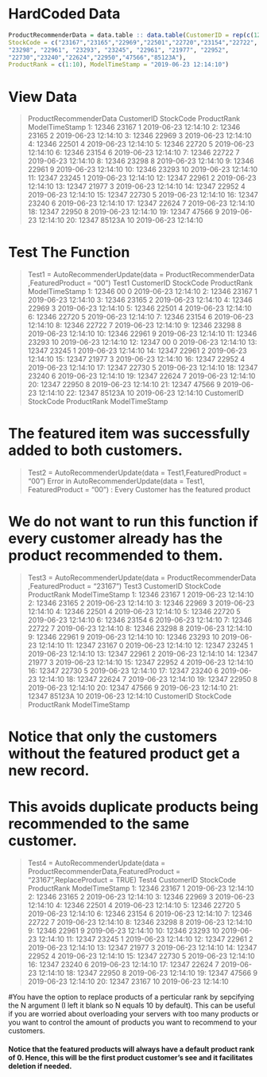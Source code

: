 # HardCoded Data 
```{r}
ProductRecommenderData = data.table :: data.table(CustomerID = rep(c(12346L,12347L),each = 10), 
StockCode = c("23167","23165","22969","22501","22720","23154","22722", 
"23298", "22961", "23293", "23245", "22961", "21977", "22952",
"22730","23240","22624","22950","47566","85123A"),
ProductRank = c(1:10), ModelTimeStamp = "2019-06-23 12:14:10")
```

# View Data
> ProductRecommenderData
    CustomerID StockCode ProductRank      ModelTimeStamp
 1:      12346     23167           1 2019-06-23 12:14:10
 2:      12346     23165           2 2019-06-23 12:14:10
 3:      12346     22969           3 2019-06-23 12:14:10
 4:      12346     22501           4 2019-06-23 12:14:10
 5:      12346     22720           5 2019-06-23 12:14:10
 6:      12346     23154           6 2019-06-23 12:14:10
 7:      12346     22722           7 2019-06-23 12:14:10
 8:      12346     23298           8 2019-06-23 12:14:10
 9:      12346     22961           9 2019-06-23 12:14:10
10:      12346     23293          10 2019-06-23 12:14:10
11:      12347     23245           1 2019-06-23 12:14:10
12:      12347     22961           2 2019-06-23 12:14:10
13:      12347     21977           3 2019-06-23 12:14:10
14:      12347     22952           4 2019-06-23 12:14:10
15:      12347     22730           5 2019-06-23 12:14:10
16:      12347     23240           6 2019-06-23 12:14:10
17:      12347     22624           7 2019-06-23 12:14:10
18:      12347     22950           8 2019-06-23 12:14:10
19:      12347     47566           9 2019-06-23 12:14:10
20:      12347    85123A          10 2019-06-23 12:14:10

# Test The Function
> Test1 = AutoRecommenderUpdate(data = ProductRecommenderData ,FeaturedProduct = "00")
> Test1
    CustomerID StockCode ProductRank      ModelTimeStamp
 1:      12346        00           0 2019-06-23 12:14:10
 2:      12346     23167           1 2019-06-23 12:14:10
 3:      12346     23165           2 2019-06-23 12:14:10
 4:      12346     22969           3 2019-06-23 12:14:10
 5:      12346     22501           4 2019-06-23 12:14:10
 6:      12346     22720           5 2019-06-23 12:14:10
 7:      12346     23154           6 2019-06-23 12:14:10
 8:      12346     22722           7 2019-06-23 12:14:10
 9:      12346     23298           8 2019-06-23 12:14:10
10:      12346     22961           9 2019-06-23 12:14:10
11:      12346     23293          10 2019-06-23 12:14:10
12:      12347        00           0 2019-06-23 12:14:10
13:      12347     23245           1 2019-06-23 12:14:10
14:      12347     22961           2 2019-06-23 12:14:10
15:      12347     21977           3 2019-06-23 12:14:10
16:      12347     22952           4 2019-06-23 12:14:10
17:      12347     22730           5 2019-06-23 12:14:10
18:      12347     23240           6 2019-06-23 12:14:10
19:      12347     22624           7 2019-06-23 12:14:10
20:      12347     22950           8 2019-06-23 12:14:10
21:      12347     47566           9 2019-06-23 12:14:10
22:      12347    85123A          10 2019-06-23 12:14:10
    CustomerID StockCode ProductRank      ModelTimeStamp 

# The featured item was successfully added to both customers.

> Test2 = AutoRecommenderUpdate(data = Test1,FeaturedProduct = "00")
Error in AutoRecommenderUpdate(data = Test1, FeaturedProduct = "00") : 
  Every Customer has the featured product
  
# We do not want to run this function if every customer already has the product recommended to them.

> Test3 = AutoRecommenderUpdate(data = ProductRecommenderData ,FeaturedProduct = "23167")
> Test3
    CustomerID StockCode ProductRank      ModelTimeStamp
 1:      12346     23167           1 2019-06-23 12:14:10
 2:      12346     23165           2 2019-06-23 12:14:10
 3:      12346     22969           3 2019-06-23 12:14:10
 4:      12346     22501           4 2019-06-23 12:14:10
 5:      12346     22720           5 2019-06-23 12:14:10
 6:      12346     23154           6 2019-06-23 12:14:10
 7:      12346     22722           7 2019-06-23 12:14:10
 8:      12346     23298           8 2019-06-23 12:14:10
 9:      12346     22961           9 2019-06-23 12:14:10
10:      12346     23293          10 2019-06-23 12:14:10
11:      12347     23167           0 2019-06-23 12:14:10
12:      12347     23245           1 2019-06-23 12:14:10
13:      12347     22961           2 2019-06-23 12:14:10
14:      12347     21977           3 2019-06-23 12:14:10
15:      12347     22952           4 2019-06-23 12:14:10
16:      12347     22730           5 2019-06-23 12:14:10
17:      12347     23240           6 2019-06-23 12:14:10
18:      12347     22624           7 2019-06-23 12:14:10
19:      12347     22950           8 2019-06-23 12:14:10
20:      12347     47566           9 2019-06-23 12:14:10
21:      12347    85123A          10 2019-06-23 12:14:10
    CustomerID StockCode ProductRank      ModelTimeStamp
    
# Notice that only the customers without the featured product get a new record. 
# This avoids duplicate products being recommended to the same customer. 

> Test4 = AutoRecommenderUpdate(data = ProductRecommenderData,FeaturedProduct = "23167",ReplaceProduct = TRUE)
> Test4
    CustomerID StockCode ProductRank      ModelTimeStamp
 1:      12346     23167           1 2019-06-23 12:14:10
 2:      12346     23165           2 2019-06-23 12:14:10
 3:      12346     22969           3 2019-06-23 12:14:10
 4:      12346     22501           4 2019-06-23 12:14:10
 5:      12346     22720           5 2019-06-23 12:14:10
 6:      12346     23154           6 2019-06-23 12:14:10
 7:      12346     22722           7 2019-06-23 12:14:10
 8:      12346     23298           8 2019-06-23 12:14:10
 9:      12346     22961           9 2019-06-23 12:14:10
10:      12346     23293          10 2019-06-23 12:14:10
11:      12347     23245           1 2019-06-23 12:14:10
12:      12347     22961           2 2019-06-23 12:14:10
13:      12347     21977           3 2019-06-23 12:14:10
14:      12347     22952           4 2019-06-23 12:14:10
15:      12347     22730           5 2019-06-23 12:14:10
16:      12347     23240           6 2019-06-23 12:14:10
17:      12347     22624           7 2019-06-23 12:14:10
18:      12347     22950           8 2019-06-23 12:14:10
19:      12347     47566           9 2019-06-23 12:14:10
20:      12347     23167          10 2019-06-23 12:14:10

#You have the option to replace products of a perticular rank by sepcifying the N argument (I left it blank so N equals 10 by default). This can be useful if you are worried about overloading your servers with too many products or you want to control the amount of products you want to recommend to your customers.

#### Notice that the featured products will always have a default product rank of 0. Hence, this will be the first product customer's see and it facilitates deletion if needed.


